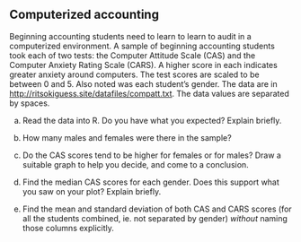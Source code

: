 ##  Computerized accounting


 Beginning accounting students need to
learn to learn to audit in a computerized environment. A sample of
beginning accounting students took each of two tests: the Computer
Attitude Scale (CAS) and the Computer Anxiety Rating Scale (CARS). A
higher score in each indicates greater anxiety around computers. The test scores are scaled to be between 0 and 5. Also
noted was each student's gender. The data are in
[http://ritsokiguess.site/datafiles/compatt.txt](http://ritsokiguess.site/datafiles/compatt.txt). The data values are separated by spaces.



(a) Read the data into R. Do you have what you expected? Explain briefly. 



(b) How many males and females were there in the sample?



(c) Do the CAS scores tend to be higher for females or for males? Draw a suitable graph to help you decide, and come to a conclusion.



(d) Find the median CAS scores for each gender. Does this support what you saw on your plot? Explain briefly.



(e) Find the mean and standard deviation of both CAS and CARS scores (for all the students combined, ie.\ not separated by gender) *without* naming those columns explicitly.






